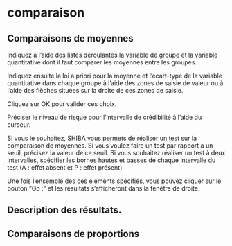 # comparaison

## Comparaisons de moyennes
Indiquez à l'aide des listes déroulantes la variable de groupe et la variable quantitative dont il faut comparer les moyennes entre les groupes. 

Indiquez ensuite la loi a priori pour la moyenne et l'écart-type de la variable quantitative dans chaque groupe à l'aide des zones de saisie de valeur ou à l'aide des flèches situées sur la droite de ces zones de saisie. 

Cliquez sur OK pour valider ces choix. 

Préciser le niveau de risque pour l'intervalle de crédibilité à l'aide du curseur. 

Si vous le souhaitez, SHIBA vous permets de réaliser un test sur la comparaison de moyennes. Si vous voulez faire un test par rapport à un seuil, précisez la valeur de ce seuil. Si vous souhaitez réaliser un test à deux intervalles, spécifier les bornes hautes et basses de chaque intervalle du test (A : effet absent et P : effet présent).  


Une fois l'ensemble des ces éléments spécifiés, vous pouvez cliquer sur le bouton "Go :" et les résultats s'afficheront dans la fenêtre de droite. 

## Description des résultats. 

## Comparaisons de proportions



